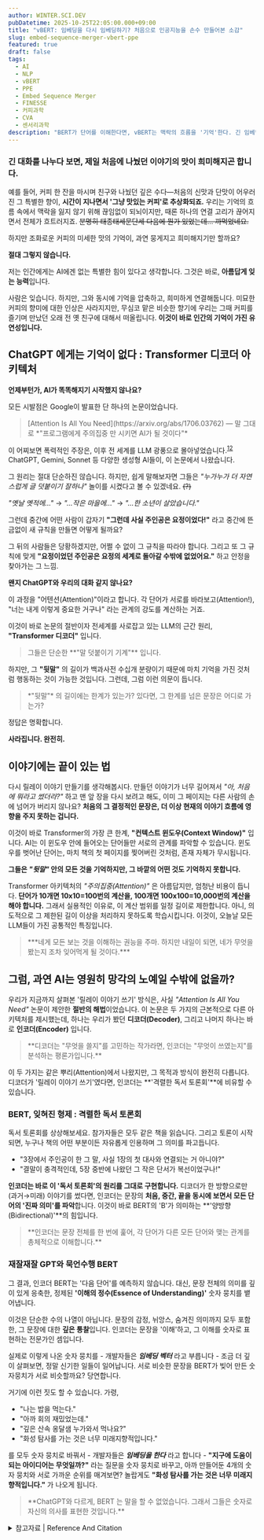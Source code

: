 ```yaml
---
author: WINTER.SCI.DEV
pubDatetime: 2025-10-25T22:05:00.000+09:00
title: "vBERT: 임베딩을 다시 임베딩하기? 처음으로 인공지능을 손수 만들어본 소감"
slug: embed-sequence-merger-vbert-ppe
featured: true
draft: false
tags:
  - AI
  - NLP
  - vBERT
  - PPE
  - Embed Sequence Merger
  - FINESSE
  - 커피과학
  - CVA
  - 센서리과학
description: "BERT가 단어를 이해한다면, vBERT는 맥락의 흐름을 '기억'한다. 긴 임베딩 시퀀스를 합성하며 의미를 보존하는 혁명적 벡터. 특수 커피 평가의 복잡한 패턴 추출처럼, vBERT가 RAG 시스템과 과학적 발견을 어떻게 재정의할까"
---
```





<CaptionCenteredImage 
  imageSrc={coffeeAndTimeImage}
  caption="커피와 함께 흘러가는 시간."
  imageAlt="커피와 함께 흘러가는 시간."
/>


### 긴 대화를 나누다 보면, 제일 처음에 나눴던 이야기의 맛이 희미해지곤 합니다. 

예를 들어, 커피 한 잔을 마시며 친구와 나눴던 깊은 수다—처음의 신맛과 단맛이 어우러진 그 특별한 향이, **시간이 지나면서 '그냥 맛있는 커피'로 추상화되죠.** 우리는 기억의 흐름 속에서 맥락을 잃지 않기 위해 끊임없이 되뇌이지만, 때론 하나의 연결 고리가 끊어지면서 전체가 흐트러지죠. ~~분명히 태종태세문단세 다음에 뭔가 있었는데... 까먹었네요.~~

하지만 조화로운 커피의 미세한 맛의 기억이, 과연 뭉게지고 희미해지기만 할까요? 

**절대 그렇지 않습니다.**

저는 인간에게는 AI에겐 없는 특별한 힘이 있다고 생각합니다. 그것은 바로, **아름답게 잊는 능력**입니다. 

사람은 잊습니다. 하지만, 그와 동시에 기억을 압축하고, 희미하게 연결해둡니다. 미묘한 커피의 향미에 대한 인상은 사라지지만, 무심코 맡은 비슷한 향기에 우리는 그때 커피를 즐기며 만났던 오래 전 옛 친구에 대해서 떠올립니다. **이것이 바로 인간의 기억이 가진 유연성입니다.**

## ChatGPT 에게는 기억이 없다 : Transformer 디코더 아키텍처

<CaptionCenteredImage 
  imageSrc={robotReadingImage}
  caption="기계학습은 AI의 모든것이지만, 아이러니하게도 AI는 배우는게 태생적으로 불가능한 존재입니다."
  imageAlt="기계학습은 AI의 모든것이지만, 아이러니하게도 AI는 배우는게 태생적으로 불가능한 존재입니다."
/>

**언제부턴가, AI가 똑똑해지기 시작했지 않나요?** 

모든 시발점은 Google이 발표한 단 하나의 논문이었습니다. 

<blockquote>
[Attention Is All You Need](https://arxiv.org/abs/1706.03762) — 말 그대로 *"프로그램에게 주의집중 만 시키면 AI가 될 것이다"*
</blockquote>

이 어찌보면 폭력적인 주장은, 이후 전 세계를 LLM 광풍으로 몰아넣었습니다.<sup><a id='cite-ref-1' href='#cite-fn-1' className='inline-link'>1</a></sup><sup><a id='cite-ref-2' href='#cite-fn-2' className='inline-link'>2</a></sup> ChatGPT, Gemini, Sonnet 등 다양한 생성형 AI들이, 이 논문에서 나왔습니다. 

그 원리는 절대 단순하진 않습니다. 하지만, 쉽게 말해보자면 그들은 *"누가누가 더 자연스럽게 글 덧붙이기 잘하나"* 놀이를 시켰다고 볼 수 있겠네요. ~~(?)~~

<CaptionCenteredImage 
  imageSrc={filmMovieImage}
  caption="릴레이 이야기 쓰기, 해보신 적 있으신가요?"
  imageAlt="릴레이 이야기 쓰기, 해보신 적 있으신가요?"
/>

*"옛날 옛적에..."* → *"...작은 마을에..."* → *"...한 소년이 살았습니다."*

그런데 중간에 어떤 사람이 갑자기 **"그런데 사실 주인공은 요정이었다!"** 라고 중간에 뜬금없이 새 규칙을 만들면 어떻게 될까요?

그 뒤의 사람들은 당황하겠지만, 어쩔 수 없이 그 규칙을 따라야 합니다. 그리고 또 그 규칙에 맞게 **"요정이었던 주인공은 요정의 세계로 돌아갈 수밖에 없었어요."** 하고 안정을 찾아가는 그 느낌.

**왠지 ChatGPT와 우리의 대화 같지 않나요?**

이 과정을 "어텐션(Attention)"이라고 합니다. 각 단어가 서로를 바라보고(Attention!), "너는 내게 이렇게 중요한 거구나" 라는 관계의 강도를 계산하는 거죠.

이것이 바로 논문의 절반이자 전세계를 사로잡고 있는 LLM의 근간 원리, **"Transformer 디코더"** 입니다. 

<blockquote>
그들은 단순한 **"말 덧붙이기 기계"** 입니다.
</blockquote>

하지만, 그 **"뒷말"** 의 길이가 백과사전 수십개 분량이기 때문에 마치 기억을 가진 것처럼 행동하는 것이 가능한 것입니다. 그런데, 그럼 이런 의문이 듭니다.

<blockquote>
  *"뒷말"* 의 길이에는 한계가 있는가? 있다면, 그 한계를 넘은 문장은 어디로 가는가?
</blockquote>

정답은 명확합니다.

**사라집니다. 완전히.**

## 이야기에는 끝이 있는 법

다시 릴레이 이야기 만들기를 생각해봅시다. 만들던 이야기가 너무 길어져서 *"아, 처음에 뭐라고 썼더라?"* 하고 맨 앞 장을 다시 보려고 해도, 이미 그 페이지는 다른 사람의 손에 넘어가 버리지 않나요? **처음의 그 결정적인 문장은, 더 이상 현재의 이야기 흐름에 영향을 주지 못하는 겁니다.**

이것이 바로 Transformer의 가장 큰 한계, **"컨텍스트 윈도우(Context Window)"** 입니다. AI는 이 윈도우 안에 들어오는 단어들만 서로의 관계를 파악할 수 있습니다. 윈도우를 벗어난 단어는, 마치 책의 첫 페이지를 찢어버린 것처럼, 존재 자체가 무시됩니다. 

**그들은 *"뒷말"* 안의 모든 것을 기억하지만, 그 바깥의 어떤 것도 기억하지 못합니다.**

<CaptionCenteredImage 
  imageSrc={dataFlowImage}
  caption="큰 힘에는 큰 대가가 따르죠."
  imageAlt="큰 힘에는 큰 대가가 따르죠."
/>

Transformer 아키텍처의 *"주의집중(Attention)"* 은 아름답지만, 엄청난 비용이 듭니다. **단어가 10개면 10x10=100번의 계산을, 100개면 100x100=10,000번의 계산을 해야 합니다.** 그래서 실용적인 이유로, 이 계산 범위를 일정 길이로 제한합니다. 아니, 의도적으로 그 제한된 길이 이상을 처리하지 못하도록 학습시킵니다. 이것이, 오늘날 모든 LLM들이 가진 공통적인 특징입니다.

<blockquote>
  ***네게 모든 보는 것을 이해하는 권능을 주마. 하지만 내일이 되면, 네가 무엇을 봤는지 조차 잊어먹게 될 것이다.***
</blockquote>

## 그럼, 과연 AI는 영원히 망각의 노예일 수밖에 없을까?

우리가 지금까지 살펴본 '릴레이 이야기 쓰기' 방식은, 사실 *"Attention Is All You Need"* 논문이 제안한 **절반의 해법**이었습니다. 이 논문은 두 가지의 근본적으로 다른 아키텍처를 제시했는데, 하나는 우리가 봤던 **디코더(Decoder)**, 그리고 나머지 하나는 바로 **인코더(Encoder)** 입니다.

<blockquote>
**디코더는 "무엇을 쓸지"를 고민하는 작가라면, 인코더는 "무엇이 쓰였는지"를 분석하는 평론가입니다.**
</blockquote>

이 두 가지는 같은 뿌리(Attention)에서 나왔지만, 그 목적과 방식이 완전히 다릅니다. 디코더가 '릴레이 이야기 쓰기'였다면, 인코더는 **'격렬한 독서 토론회'**에 비유할 수 있습니다.

### BERT, 잊혀진 형제 : 격렬한 독서 토론회

독서 토론회를 상상해보세요. 참가자들은 모두 같은 책을 읽습니다. 그리고 토론이 시작되면, 누구나 책의 어떤 부분이든 자유롭게 인용하며 그 의미를 파고듭니다.

*   "3장에서 주인공이 한 그 말, 사실 1장의 첫 대사와 연결되는 거 아니야?"
*   "결말이 충격적인데, 5장 중반에 나왔던 그 작은 단서가 복선이었구나!"

**인코더는 바로 이 '독서 토론회'의 원리를 그대로 구현합니다.** 디코더가 한 방향으로만(과거→미래) 이야기를 썼다면, 인코더는 문장의 **처음, 중간, 끝을 동시에 보면서 모든 단어의 '진짜 의미'를 파악**합니다. 이것이 바로 BERT의 'B'가 의미하는 **'양방향(Bidirectional)'**의 힘입니다.

<blockquote>
**인코더는 문장 전체를 한 번에 훑어, 각 단어가 다른 모든 단어와 맺는 관계를 총체적으로 이해합니다.**
</blockquote>

### 재잘재잘 GPT와 묵언수행 BERT 

그 결과, 인코더 BERT는 '다음 단어'를 예측하지 않습니다. 대신, 문장 전체의 의미를 깊이 있게 응축한, 정제된 **'이해의 정수(Essence of Understanding)'** 숫자 뭉치를 뱉어냅니다.

이것은 단순한 수의 나열이 아닙니다. 문장의 감정, 뉘앙스, 숨겨진 의미까지 모두 포함한, 그 문장에 대한 **깊은 통찰**입니다. 인코더는 문장을 '이해'하고, 그 이해를 숫자로 표현하는 전문가인 셈입니다.

실제로 이렇게 나온 숫자 뭉치를 - 개발자들은 ***임베딩 벡터*** 라고 부릅니다 - 조금 더 깊이 살펴보면, 정말 신기한 일들이 일어납니다. 서로 비슷한 문장을 BERT가 빚어 만든 숫자뭉치가 서로 비슷할까요? 당연합니다. 

거기에 이런 짓도 할 수 있습니다. 가령, 
- "나는 밥을 먹는다."
- "아까 회의 재밌었는데."
- "깊은 산속 옹달샘 누가와서 먹나요?"
- "화성 탐사를 가는 것은 너무 미래지향적입니다."

를 모두 숫자 뭉치로 바꿔서 - 개발자들은 ***임베딩을 한다*** 라고 합니다 - **"지구에 도움이 되는 아이디어는 무엇일까?"** 라는 질문을 숫자 뭉치로 바꾸고, 아까 만들어둔 4개의 숫자 뭉치와 서로 가까운 순위를 매겨보면? 놀랍게도 **"화성 탐사를 가는 것은 너무 미래지향적입니다."** 가 나오게 됩니다. 

<blockquote>
  **ChatGPT와 다르게, BERT 는 말을 할 수 없었습니다. 그래서 그들은 숫자로 자신의 의사를 표현한 것입니다.**
</blockquote>

<details>
  <summary>참고자료 | Reference And Citation</summary>
  <p>
    <a href="#cite-ref-1" id="cite-fn-1" className='inline-link'>[1]</a>
    <a href="https://health.chosun.com/news/dailynews_view.jsp?mn_idx=426342&utm_source=chatgpt.com" className='inline-link'>챗GPT, 너의 능력은 어디까지?</a>, 헬스조선
  </p>
  <p>
    <a href="#cite-ref-2" id="cite-fn-2" className='inline-link'>[2]</a>
    <a href="https://time.com/6238781/chatbot-chatgpt-ai-interview/?utm_source=chatgpt.com" className='inline-link'>AI Chatbots Are Getting Better. But an Interview With ChatGPT Reveals Their Limits</a>, Times
  </p>
</details>